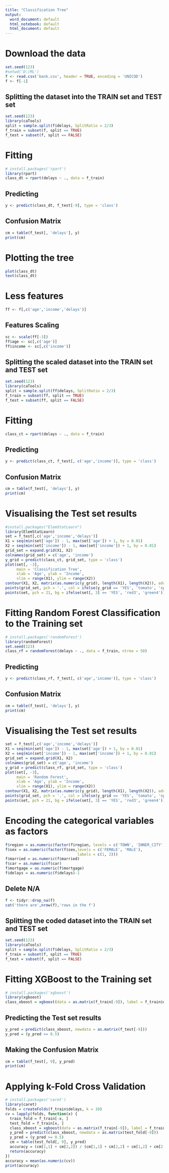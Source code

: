 ---
title: "Classification Tree"
output:
  word_document: default
  html_notebook: default
  html_document: default
---

# Download the data
```{r}
set.seed(123)
#setwd('D:/ML')
f <- read.csv('bank.csv', header = TRUE, encoding = 'UNICOD')
f <- f[-1]
```

## Splitting the dataset into the TRAIN set and TEST set
```{r}
set.seed(123)
library(caTools)
split = sample.split(f$delays, SplitRatio = 2/3)
f_train = subset(f, split == TRUE)
f_test = subset(f, split == FALSE)
```

# Fitting 
```{r}
# install.packages('rpart')
library(rpart)
class_dt = rpart(delays ~ ., data = f_train)
```

## Predicting
```{r}
y <- predict(class_dt, f_test[-9], type = 'class')
```

## Confusion Matrix
```{r}
cm = table(f_test[, 'delays'], y)
print(cm)
```

# Plotting the tree
```{r}
plot(class_dt)
text(class_dt)
```

# Less features
```{r}
ff <- f[,c('age','income','delays')]
```

## Features Scaling
```{r}
sc <- scale(ff[-3])
ff$age <- sc[,c('age')]
ff$income <- sc[,c('income')]
```

## Splitting the scaled dataset into the TRAIN set and TEST set
```{r}
set.seed(123)
library(caTools)
split = sample.split(ff$delays, SplitRatio = 2/3)
f_train = subset(ff, split == TRUE)
f_test = subset(ff, split == FALSE)
```

# Fitting 
```{r}
class_ct = rpart(delays ~ ., data = f_train)
```

## Predicting
```{r}
y <- predict(class_ct, f_test[, c('age','income')], type = 'class')
```

## Confusion Matrix
```{r}
cm = table(f_test[, 'delays'], y)
print(cm)
```

# Visualising the Test set results
```{r}
#install.packages("ElemStatLearn")
library(ElemStatLearn)
set = f_test[,c('age','income','delays')]
X1 = seq(min(set['age']) - 1, max(set['age']) + 1, by = 0.01)
X2 = seq(min(set['income']) - 1, max(set['income']) + 1, by = 0.01)
grid_set = expand.grid(X1, X2)
colnames(grid_set) = c('age', 'income')
y_grid = predict(class_ct, grid_set, type = 'class')
plot(set[, -3],
     main = 'Classification Tree',
     xlab = 'Age', ylab = 'Income',
     xlim = range(X1), ylim = range(X2))
contour(X1, X2, matrix(as.numeric(y_grid), length(X1), length(X2)), add = TRUE)
points(grid_set, pch = '.', col = ifelse(y_grid == 'YES', 'tomato', 'springgreen3'))
points(set, pch = 21, bg = ifelse(set[, 3] == 'YES', 'red3', 'green4'))
```

# Fitting Random Forest Classification to the Training set
```{r}
# install.packages('randomForest')
library(randomForest)
set.seed(123)
class_rf = randomForest(delays ~ ., data = f_train, ntree = 50)
```

## Predicting
```{r}
y <- predict(class_rf, f_test[, c('age','income')], type = 'class')
```

## Confusion Matrix
```{r}
cm = table(f_test[, 'delays'], y)
print(cm)
```

# Visualising the Test set results
```{r}
set = f_test[,c('age','income','delays')]
X1 = seq(min(set['age']) - 1, max(set['age']) + 1, by = 0.01)
X2 = seq(min(set['income']) - 1, max(set['income']) + 1, by = 0.01)
grid_set = expand.grid(X1, X2)
colnames(grid_set) = c('age', 'income')
y_grid = predict(class_rf, grid_set, type = 'class')
plot(set[, -3],
     main = 'Random Forest',
     xlab = 'Age', ylab = 'Income',
     xlim = range(X1), ylim = range(X2))
contour(X1, X2, matrix(as.numeric(y_grid), length(X1), length(X2)), add = TRUE)
points(grid_set, pch = '.', col = ifelse(y_grid == 'YES', 'tomato', 'springgreen3'))
points(set, pch = 21, bg = ifelse(set[, 3] == 'YES', 'red3', 'green4'))
```

# Encoding the categorical variables as factors
```{r}
f$region = as.numeric(factor(f$region, levels = c('TOWN', 'INNER_CITY', 'sUBURBAN', 'RURAL'),labels = c(1, 2, 3, 4)))
f$sex = as.numeric(factor(f$sex,levels = c('FEMALE', 'MALE'),
                                labels = c(1, 2)))
f$married = as.numeric(f$married)
f$car = as.numeric(f$car)
f$mortgage = as.numeric(f$mortgage)
f$delays = as.numeric(f$delays)-1
```

## Delete N/A
```{r}
f <- tidyr::drop_na(f)
cat('there are',nrow(f),'rows in the f')
```

## Splitting the coded dataset into the TRAIN set and TEST set
```{r}
set.seed(123)
library(caTools)
split = sample.split(f$delays, SplitRatio = 2/3)
f_train = subset(f, split == TRUE)
f_test = subset(f, split == FALSE)
```

# Fitting XGBoost to the Training set
```{r}
# install.packages('xgboost')
library(xgboost)
class_xboost = xgboost(data = as.matrix(f_train[-9]), label = f_train$delays, nrounds = 10)
```

## Predicting the Test set results
```{r}
y_pred = predict(class_xboost, newdata = as.matrix(f_test[-9]))
y_pred = (y_pred >= 0.5)
```

## Making the Confusion Matrix
```{r}
cm = table(f_test[, 9], y_pred)
print(cm)
```

# Applying k-Fold Cross Validation
```{r}
# install.packages('caret')
library(caret)
folds = createFolds(f_train$delays, k = 10)
cv = lapply(folds, function(x) {
  train_fold = f_train[-x, ]
  test_fold = f_train[x, ]
  class_xboost = xgboost(data = as.matrix(f_train[-9]), label = f_train$delays, nrounds = 10)
  y_pred = predict(class_xboost, newdata = as.matrix(test_fold[-9]))
  y_pred = (y_pred >= 0.5)
  cm = table(test_fold[, 9], y_pred)
  accuracy = (cm[1,1] + cm[2,2]) / (cm[1,1] + cm[2,2] + cm[1,2] + cm[2,1])
  return(accuracy)
})
accuracy = mean(as.numeric(cv))
print(accuracy)
```
